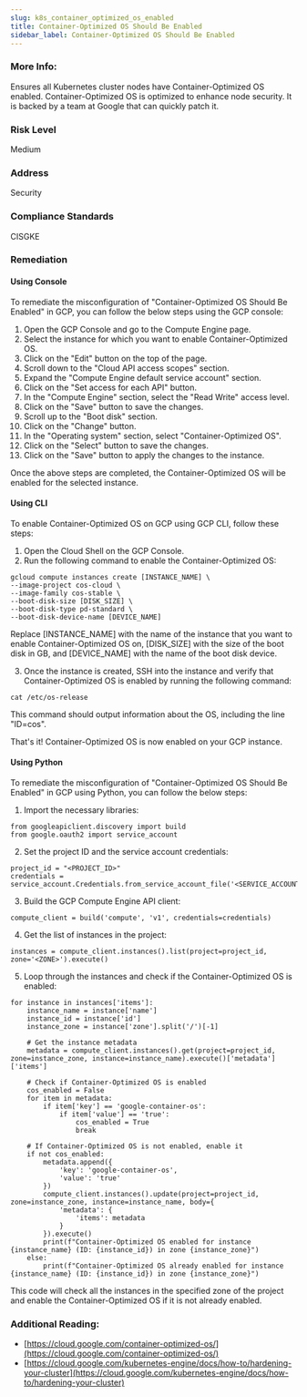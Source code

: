 ```yaml
---
slug: k8s_container_optimized_os_enabled
title: Container-Optimized OS Should Be Enabled
sidebar_label: Container-Optimized OS Should Be Enabled
---
```


### More Info:

Ensures all Kubernetes cluster nodes have Container-Optimized OS enabled. Container-Optimized OS is optimized to enhance node security. It is backed by a team at Google that can quickly patch it.

### Risk Level

Medium

### Address

Security

### Compliance Standards

CISGKE

### Remediation

#### Using Console

To remediate the misconfiguration of "Container-Optimized OS Should Be Enabled" in GCP, you can follow the below steps using the GCP console:

1. Open the GCP Console and go to the Compute Engine page.
2. Select the instance for which you want to enable Container-Optimized OS.
3. Click on the "Edit" button on the top of the page.
4. Scroll down to the "Cloud API access scopes" section.
5. Expand the "Compute Engine default service account" section.
6. Click on the "Set access for each API" button.
7. In the "Compute Engine" section, select the "Read Write" access level.
8. Click on the "Save" button to save the changes.
9. Scroll up to the "Boot disk" section.
10. Click on the "Change" button.
11. In the "Operating system" section, select "Container-Optimized OS".
12. Click on the "Select" button to save the changes.
13. Click on the "Save" button to apply the changes to the instance.

Once the above steps are completed, the Container-Optimized OS will be enabled for the selected instance.

#### Using CLI

To enable Container-Optimized OS on GCP using GCP CLI, follow these steps:

1. Open the Cloud Shell on the GCP Console.
2. Run the following command to enable the Container-Optimized OS:

```
gcloud compute instances create [INSTANCE_NAME] \
--image-project cos-cloud \
--image-family cos-stable \
--boot-disk-size [DISK_SIZE] \
--boot-disk-type pd-standard \
--boot-disk-device-name [DEVICE_NAME]
```

Replace [INSTANCE_NAME] with the name of the instance that you want to enable Container-Optimized OS on, [DISK_SIZE] with the size of the boot disk in GB, and [DEVICE_NAME] with the name of the boot disk device.

3. Once the instance is created, SSH into the instance and verify that Container-Optimized OS is enabled by running the following command:

```
cat /etc/os-release
```

This command should output information about the OS, including the line "ID=cos".

That's it! Container-Optimized OS is now enabled on your GCP instance.

#### Using Python

To remediate the misconfiguration of "Container-Optimized OS Should Be Enabled" in GCP using Python, you can follow the below steps:

1. Import the necessary libraries:

```
from googleapiclient.discovery import build
from google.oauth2 import service_account
```

2. Set the project ID and the service account credentials:

```
project_id = "<PROJECT_ID>"
credentials = service_account.Credentials.from_service_account_file('<SERVICE_ACCOUNT_KEY_FILE_PATH>')
```

3. Build the GCP Compute Engine API client:

```
compute_client = build('compute', 'v1', credentials=credentials)
```

4. Get the list of instances in the project:

```
instances = compute_client.instances().list(project=project_id, zone='<ZONE>').execute()
```

5. Loop through the instances and check if the Container-Optimized OS is enabled:

```
for instance in instances['items']:
    instance_name = instance['name']
    instance_id = instance['id']
    instance_zone = instance['zone'].split('/')[-1]
    
    # Get the instance metadata
    metadata = compute_client.instances().get(project=project_id, zone=instance_zone, instance=instance_name).execute()['metadata']['items']
    
    # Check if Container-Optimized OS is enabled
    cos_enabled = False
    for item in metadata:
        if item['key'] == 'google-container-os':
            if item['value'] == 'true':
                cos_enabled = True
                break
    
    # If Container-Optimized OS is not enabled, enable it
    if not cos_enabled:
        metadata.append({
            'key': 'google-container-os',
            'value': 'true'
        })
        compute_client.instances().update(project=project_id, zone=instance_zone, instance=instance_name, body={
            'metadata': {
                'items': metadata
            }
        }).execute()
        print(f"Container-Optimized OS enabled for instance {instance_name} (ID: {instance_id}) in zone {instance_zone}")
    else:
        print(f"Container-Optimized OS already enabled for instance {instance_name} (ID: {instance_id}) in zone {instance_zone}")
```

This code will check all the instances in the specified zone of the project and enable the Container-Optimized OS if it is not already enabled.


### Additional Reading:

- [https://cloud.google.com/container-optimized-os/](https://cloud.google.com/container-optimized-os/) 
- [https://cloud.google.com/kubernetes-engine/docs/how-to/hardening-your-cluster](https://cloud.google.com/kubernetes-engine/docs/how-to/hardening-your-cluster) 


